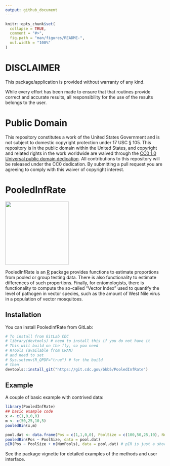 ```yaml
---
output: github_document
---
```


<!-- README.md is generated from README.Rmd. Please edit that file -->

```r
knitr::opts_chunk$set(
  collapse = TRUE,
  comment = "#>",
  fig.path = "man/figures/README-",
  out.width = "100%"
)
```
# DISCLAIMER

This package/application is provided without warranty of any kind.

While every effort has been made to ensure that that routines provide correct and accurate results, all responsibility for the use of the results belongs to the user.

# Public Domain

This repository constitutes a work of the United States Government and is not subject to domestic copyright protection under 17 USC § 105. This repository is in the public domain within the United States, and copyright and related rights in the work worldwide are waived through the [CC0 1.0 Universal public domain dedication](https://creativecommons.org/publicdomain/zero/1.0/). All contributions to this repository will be released under the CC0 dedication. By submitting a pull request you are agreeing to comply with this waiver of copyright interest.

# PooledInfRate

<img src="PIR.png" width="200" height="200"/>

PooledInfRate is an [R](www.r-project.org) package provides functions to estimate proportions from pooled or group testing data.  There is also functionality to estimate differences of such proportions.  Finally, for entomologists, there is functionality to compute the so-called "Vector Index" used to quantify the level of pathogen in vector species, such as the amount of West Nile virus in a population of vector mosquitoes.

## Installation

You can install PooledInfRate from GitLab:

``` r
# To install from GitLab CDC
# library(devtools) # need to install this if you do not have it
# This will build on the fly, so you need
# RTools (available from CRAN)
# and need to set
# Sys.setenv(R_QPDF="true") # for the build
# then 
devtools::install_git("https://git.cdc.gov/bkb5/PooledInfRate")
```

## Example

A couple of basic example with contrived data:

```r
library(PooledInfRate)
## basic example code
x <- c(1,0,0,0)
m <- c(50,25,10,5)
pooledBin(x,m)

pool.dat <- data.frame(Pos = c(1,1,0,0), PoolSize = c(100,50,25,10), NumPools = c(5,8,2,3))
pooledBin(Pos ~ PoolSize, data = pool.dat)
pIR(Pos ~ PoolSize + n(NumPools), data = pool.dat) # pIR is just a short name for 'pooledBin'
```

See the package vignette for detailed examples of the methods and user interface.


